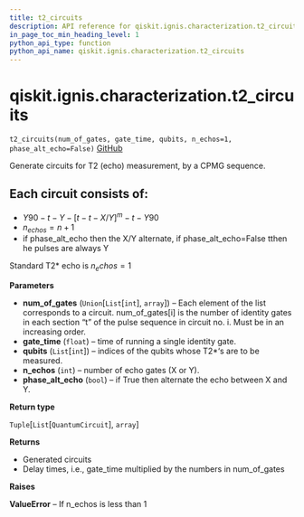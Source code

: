 ```yaml
---
title: t2_circuits
description: API reference for qiskit.ignis.characterization.t2_circuits
in_page_toc_min_heading_level: 1
python_api_type: function
python_api_name: qiskit.ignis.characterization.t2_circuits
---
```


# qiskit.ignis.characterization.t2\_circuits

<span id="qiskit.ignis.characterization.t2_circuits" />

`t2_circuits(num_of_gates, gate_time, qubits, n_echos=1, phase_alt_echo=False)` [GitHub](https://github.com/qiskit-community/qiskit-ignis/tree/stable/0.7/qiskit/ignis/characterization/coherence/circuits.py "view source code")

Generate circuits for T2 (echo) measurement, by a CPMG sequence.

## Each circuit consists of:

*   $Y90-t-Y-[t-t-X/Y]^m-t-Y90$
*   $n_{echos} = n+1$
*   if phase\_alt\_echo then the X/Y alternate, if phase\_alt\_echo=False tthen he pulses are always Y

Standard T2\* echo is $n_echos=1$

**Parameters**

*   **num\_of\_gates** (`Union`\[`List`\[`int`], `array`]) – Each element of the list corresponds to a circuit. num\_of\_gates\[i] is the number of identity gates in each section “t” of the pulse sequence in circuit no. i. Must be in an increasing order.
*   **gate\_time** (`float`) – time of running a single identity gate.
*   **qubits** (`List`\[`int`]) – indices of the qubits whose T2\*‘s are to be measured.
*   **n\_echos** (`int`) – number of echo gates (X or Y).
*   **phase\_alt\_echo** (`bool`) – if True then alternate the echo between X and Y.

**Return type**

`Tuple`\[`List`\[`QuantumCircuit`], `array`]

**Returns**

*   Generated circuits
*   Delay times, i.e., gate\_time multiplied by the numbers in num\_of\_gates

**Raises**

**ValueError** – If n\_echos is less than 1

